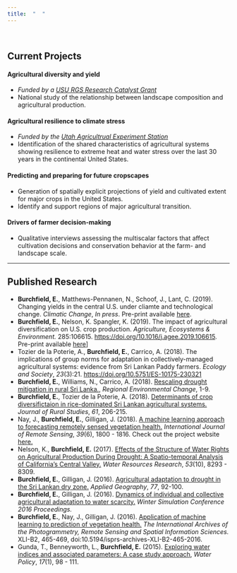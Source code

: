```yaml
---
title:  "  "
---
```


<br />

 
## Current Projects

#### Agricultural diversity and yield

* *Funded by a [USU RGS Research Catalyst Grant](http://rgs.usu.edu/rd/rc/)*
* National study of the relationship between landscape composition and agricultural production. 

#### Agricultural resilience to climate stress

* *Funded by the [Utah Agricultrual Experiment Station](https://uaes.usu.edu/)*
* Identification of the shared characteristics of agricultural systems showing resilience to extreme heat and water stress over the last 30 years in the continental United States.  

#### Predicting and preparing for future cropscapes

* Generation of spatially explicit projections of yield and cultivated extent for major crops in the United States.
* Identify and support regions of major agricultural transition.

#### Drivers of farmer decision-making

* Qualitative interviews assessing the multiscalar factors that affect cultivation decisions and conservation behavior at the farm- and landscape scale.

***


## Published Research 

* **Burchfield, E.**, Matthews-Pennanen, N., Schoof, J., Lant, C. (2019). Changing yields in the central U.S. under cliamte and technological change. *Climatic Change*, *In press*. Pre-print available [here](files/Burchfield_FY_preprint.pdf).
* **Burchfield, E.**, Nelson, K. Spangler, K. (2019). The impact of agricultural diversification on U.S. crop production. *Agriculture, Ecosystems & Environment.* 285:106615. [https://doi.org/10.1016/j.agee.2019.106615](https://doi.org/10.1016/j.agee.2019.106615). Pre-print available [here](files/Burchfield_SDI_preprint.pdf)]
* Tozier de la Poterie, A., **Burchfield, E.**, Carrico, A. (2018). The implications
 of group norms for adaptation in collectively-managed agricultural
 systems: evidence from Sri Lankan Paddy farmers.  *Ecology and Society*, *23*(3):21. [https://doi.org/10.5751/ES-10175-230321](https://doi.org/10.5751/ES-10175-230321)
* **Burchfield, E.**, Williams, N., Carrico, A. (2018). [Rescaling drought mitigation in rural Sri Lanka.](https://link.springer.com/article/10.1007/s10113-018-1374-y), *Regional Environmental Change*, 1-9.  
* **Burchfield, E.**, Tozier de la Poterie, A. (2018).  [Determinants of crop diversifictaion in rice-dominated Sri Lankan agricultural systems.](https://www.sciencedirect.com/science/article/pii/S0743016717311671)  *Journal of Rural Studies*, *61*, 206-215.
* Nay, J., **Burchfield, E.**, Gilligan, J. (2018).  [A machine learning approach to forecasting remotely sensed vegetation health.](https://www.tandfonline.com/doi/pdf/10.1080/01431161.2017.1410296?needAccess=true)  *International Journal of Remote Sensing*,  *39*(6), 1800 - 1816.  Check out the project website [here.](http://johnjnay.com/forecastVeg/)
* Nelson, K., **Burchfield, E.** (2017).  [Effects of the Structure of Water Rights on Agricultural Production During Drought: A Spatio-temporal Analysis of California's Central Valley.](https://agupubs.onlinelibrary.wiley.com/doi/abs/10.1002/2017WR020666)  *Water Resources Research*, *53*(10), 8293 - 8309. 
* **Burchfield, E.**, Gilligan, J. (2016). [Agricultural adaptation to drought in the Sri Lankan dry zone.](https://www.sciencedirect.com/science/article/pii/S0143622816306063) *Applied Geography*, *77*, 92-100.
* **Burchfield, E.**, Gilligan, J. (2016).  [Dynamics of individual and collective agricultural adaptation to water scarcity.](https://papers.ssrn.com/sol3/papers.cfm?abstract_id=2807452)  *Winter Simulation Conference 2016 Proceedings.*
* **Burchfield, E.**, Nay, J., Gilligan, J. (2016).  [Application of machine learning to prediction of vegetation health.](https://www.int-arch-photogramm-remote-sens-spatial-inf-sci.net/XLI-B2/465/2016/isprs-archives-XLI-B2-465-2016.pdf)  *The International Archives of the Photogrammetry, Remote Sensing and Spatial Information Sciences.*  XLI-B2, 465-469, doi:10.5194/isprs-archives-XLI-B2-465-2016.
* Gunda, T., Benneyworth, L., **Burchfield, E.** (2015).  [Exploring water indices and associated parameters: A case study approach](http://web.b.ebscohost.com/abstract?direct=true&profile=ehost&scope=site&authtype=crawler&jrnl=13667017&AN=100841573&h=KAR6SkiZ6aGgJxGIn0te5H3G7yE9tPmpddCL5wLWUYiKEYtijePz4RumHNNwI%2bkj%2bc9IxBQO0ytLM5lJensL3A%3d%3d&crl=f&resultNs=AdminWebAuth&resultLocal=ErrCrlNotAuth&crlhashurl=login.aspx%3fdirect%3dtrue%26profile%3dehost%26scope%3dsite%26authtype%3dcrawler%26jrnl%3d13667017%26AN%3d100841573), *Water Policy*, *17*(1), 98 - 111.